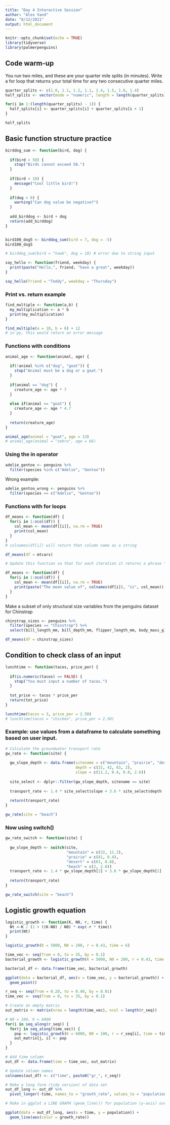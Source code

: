 ```yaml
---
title: "Day 4 Interactive Session"
author: "Alex Vand"
date: "8/12/2021"
output: html_document
---
```


```r
knitr::opts_chunk$set(echo = TRUE)
library(tidyverse)
library(palmerpenguins)
```

## Code warm-up

You run two miles, and these are your quarter mile splits (in minutes). Write a for loop that returns your total time for any two consecutive quarter miles.

```r
quarter_splits <- c(1.0, 1.1, 1.2, 1.1, 1.4, 1.5, 1.6, 1.4)
half_splits <- vector(mode = "numeric", length = length(quarter_splits) - 1)

for(i in 1:(length(quarter_splits) - 1)) {
  half_splits[i] <- quarter_splits[i] + quarter_splits[i + 1]
}

half_splits
```

## Basic function structure practice

```r
birddog_sum <- function(bird, dog) {
  
  if(bird > 50) {
    stop("Birds cannot exceed 50.")
  }
  
  if(bird < 10) {
    message("Cool little bird!")
  }
  
  if(dog < 0) {
    warning("Can dog value be negative?")
  }
  
  add_birddog <- bird + dog
  return(add_birddog)
}


bird100_dog5 <- birddog_sum(bird = 7, dog = -5)
bird100_dog5

# birddog_sum(bird = "hawk", dog = 10) # error due to string input
```

```r
say_hello <- function(friend, weekday) {
  print(paste("Hello,", friend, "have a great", weekday))
}

say_hello(friend = "Teddy", weekday = "Thursday")

```

### Print vs. return example

```r
find_multiple <- function(a,b) {
  my_multiplication <- a * b
  print(my_multiplication)
}

find_multiple(a = 10, b = 6) + 12
# in py, this would return an error message
```

### Functions with conditions

```r
animal_age <- function(animal, age) {
  
  if(!animal %in% c("dog", "goat")) {
    stop("Animal must be a dog or a goat.")
  }
  
  if(animal == "dog") {
    creature_age <- age * 7
  }
  
  else if(animal == "goat") {
    creature_age <- age * 4.7
  }
  
  return(creature_age)
}

animal_age(animal = "goat", age = 13)
# animal_age(animal = "zebra", age = 66)
```

### Using the in operator

```r
adelie_gentoo <- penguins %>% 
  filter(species %in% c("Adelie", "Gentoo"))
```


Wrong example:

```r
adelie_gentoo_wrong <- penguins %>% 
  filter(species == c("Adelie", "Gentoo"))
```


### Functions with for loops

```r
df_means <- function(df) {
  for(i in 1:ncol(df)) {
    col_mean <- mean(df[[i]], na.rm = TRUE)
    print(col_mean)
  }
}
# colnames(df[i]) will return that column name as a string

df_means(df = mtcars)

# Update this function so that for each iteration it returns a phrase "The mean value of _____ is _____."

df_means <- function(df) {
  for(i in 1:ncol(df)) {
    col_mean <- mean(df[[i]], na.rm = TRUE)
    print(paste("The mean value of", colnames(df[i]), "is", col_mean))
  }
}
```


Make a subset of only structural size variables from the penguins dataset for Chinstrap

```r
chinstrap_sizes <- penguins %>% 
  filter(species == "Chinstrap") %>% 
  select(bill_length_mm, bill_depth_mm, flipper_length_mm, body_mass_g)

df_means(df = chinstrap_sizes)
```

## Condition to check class of an input

```r
lunchtime <- function(tacos, price_per) {
  
  if(is.numeric(tacos) == FALSE) {
    stop("You must input a number of tacos.")
  }
  
  tot_price <- tacos * price_per
  return(tot_price)
}

lunchtime(tacos = 3, price_per = 2.50)
# lunchtime(tacos = "chicken", price_per = 2.50)
```

### Example: use values from a dataframe to calculate something based on user input.

```r
# Calculate the groundwater transport rate
gw_rate <- function(site) {
  
  gw_slope_depth <- data.frame(sitename = c("mountain", "prairie", "desert", "beach"),
                               depth = c(32, 42, 63, 2),
                               slope = c(11.2, 0.4, 0.8, 2.6))
  
  site_select <- dplyr::filter(gw_slope_depth, sitename == site)
  
  transport_rate <- 1.4 * site_select$slope + 3.6 * site_select$depth
  
  return(transport_rate)
}

gw_rate(site = "beach")
```

### Now using switch()

```r
gw_rate_switch <- function(site) {
  
  gw_slope_depth <- switch(site,
                           "mountain" = c(32, 11.2),
                           "prairie" = c(41, 0.4),
                           "desert" = c(63, 0.8),
                           "beach" = c(2, 2.6))
  transport_rate <- 1.4 * gw_slope_depth[2] + 3.6 * gw_slope_depth[1]
  
  return(transport_rate)
}

gw_rate_switch(site = "beach")
```

## Logistic growth equation

```r
logistic_growth <- function(K, N0, r, time) {
  Nt <-K / (1 + ((K-N0) / N0) * exp(-r * time))
  print(Nt)
}

logistic_growth(K = 5000, N0 = 200, r = 0.43, time = 6)

time_vec <- seq(from = 0, to = 35, by = 0.1)
bacterial_growth <- logistic_growth(K = 5000, N0 = 200, r = 0.43, time = time_vec)

bacterial_df <- data.frame(time_vec, bacterial_growth)

ggplot(data = bacterial_df, aes(x = time_vec, y = bacterial_growth)) +
  geom_point()

```


```r
r_seq <- seq(from = 0.20, to = 0.40, by = 0.01)
time_vec <- seq(from = 0, to = 35, by = 0.1)

# Create an empty matrix
out_matrix <- matrix(nrow = length(time_vec), ncol = length(r_seq))

# N0 = 100, K = 6000
for(i in seq_along(r_seq)) {
  for(j in seq_along(time_vec)) {
    pop <- logistic_growth(K = 6000, N0 = 100, r = r_seq[i], time = time_vec[j])
    out_matrix[j, i] <- pop
  }
}

# Add time column
out_df <- data.frame(time = time_vec, out_matrix)

# Update column names
colnames(out_df) <- c("time", paste0("gr_", r_seq))

# Make a long form (tidy version) of data set
out_df_long <- out_df %>% 
  pivot_longer(-time, names_to = "growth_rate", values_to = "population")

# Make in ggplot a LINE GRAPH (geom_line()) for population (y-axis) over time (x-axis) with color depending on the growth rate

ggplot(data = out_df_long, aes(x = time, y = population)) +
  geom_line(aes(color = growth_rate))
```







